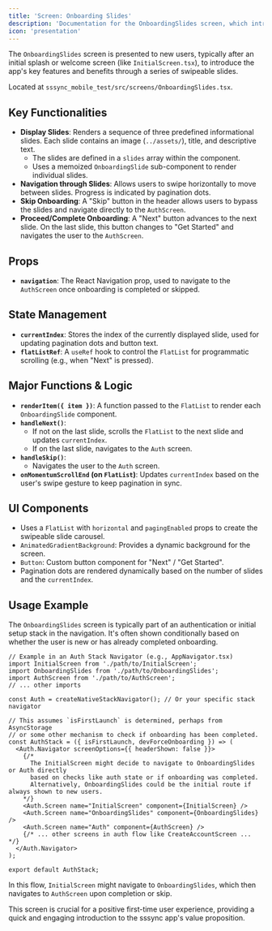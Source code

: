 ```yaml
---
title: 'Screen: Onboarding Slides'
description: 'Documentation for the OnboardingSlides screen, which introduces new users to the app features using a swipeable carousel.'
icon: 'presentation'
---
```


The `OnboardingSlides` screen is presented to new users, typically after an initial splash or welcome screen (like `InitialScreen.tsx`), to introduce the app's key features and benefits through a series of swipeable slides.

Located at `sssync_mobile_test/src/screens/OnboardingSlides.tsx`.

## Key Functionalities

-   **Display Slides**: Renders a sequence of three predefined informational slides. Each slide contains an image (`../assets/`), title, and descriptive text.
    -   The slides are defined in a `slides` array within the component.
    -   Uses a memoized `OnboardingSlide` sub-component to render individual slides.
-   **Navigation through Slides**: Allows users to swipe horizontally to move between slides. Progress is indicated by pagination dots.
-   **Skip Onboarding**: A "Skip" button in the header allows users to bypass the slides and navigate directly to the `AuthScreen`.
-   **Proceed/Complete Onboarding**: A "Next" button advances to the next slide. On the last slide, this button changes to "Get Started" and navigates the user to the `AuthScreen`.

## Props

-   **`navigation`**: The React Navigation prop, used to navigate to the `AuthScreen` once onboarding is completed or skipped.

## State Management

-   **`currentIndex`**: Stores the index of the currently displayed slide, used for updating pagination dots and button text.
-   **`flatListRef`**: A `useRef` hook to control the `FlatList` for programmatic scrolling (e.g., when "Next" is pressed).

## Major Functions & Logic

-   **`renderItem({ item })`**: A function passed to the `FlatList` to render each `OnboardingSlide` component.
-   **`handleNext()`**: 
    -   If not on the last slide, scrolls the `FlatList` to the next slide and updates `currentIndex`.
    -   If on the last slide, navigates to the `Auth` screen.
-   **`handleSkip()`**: 
    -   Navigates the user to the `Auth` screen.
-   **`onMomentumScrollEnd` (on `FlatList`)**: Updates `currentIndex` based on the user's swipe gesture to keep pagination in sync.

## UI Components

-   Uses a `FlatList` with `horizontal` and `pagingEnabled` props to create the swipeable slide carousel.
-   `AnimatedGradientBackground`: Provides a dynamic background for the screen.
-   `Button`: Custom button component for "Next" / "Get Started".
-   Pagination dots are rendered dynamically based on the number of slides and the `currentIndex`.

## Usage Example

The `OnboardingSlides` screen is typically part of an authentication or initial setup stack in the navigation. It's often shown conditionally based on whether the user is new or has already completed onboarding.

```tsx
// Example in an Auth Stack Navigator (e.g., AppNavigator.tsx)
import InitialScreen from './path/to/InitialScreen';
import OnboardingSlides from './path/to/OnboardingSlides';
import AuthScreen from './path/to/AuthScreen';
// ... other imports

const Auth = createNativeStackNavigator(); // Or your specific stack navigator

// This assumes `isFirstLaunch` is determined, perhaps from AsyncStorage
// or some other mechanism to check if onboarding has been completed.
const AuthStack = ({ isFirstLaunch, devForceOnboarding }) => (
  <Auth.Navigator screenOptions={{ headerShown: false }}>
    {/* 
      The InitialScreen might decide to navigate to OnboardingSlides or Auth directly 
      based on checks like auth state or if onboarding was completed.
      Alternatively, OnboardingSlides could be the initial route if always shown to new users.
    */}
    <Auth.Screen name="InitialScreen" component={InitialScreen} />
    <Auth.Screen name="OnboardingSlides" component={OnboardingSlides} />
    <Auth.Screen name="Auth" component={AuthScreen} />
    {/* ... other screens in auth flow like CreateAccountScreen ... */}
  </Auth.Navigator>
);

export default AuthStack;
```

In this flow, `InitialScreen` might navigate to `OnboardingSlides`, which then navigates to `AuthScreen` upon completion or skip.

This screen is crucial for a positive first-time user experience, providing a quick and engaging introduction to the sssync app's value proposition. 